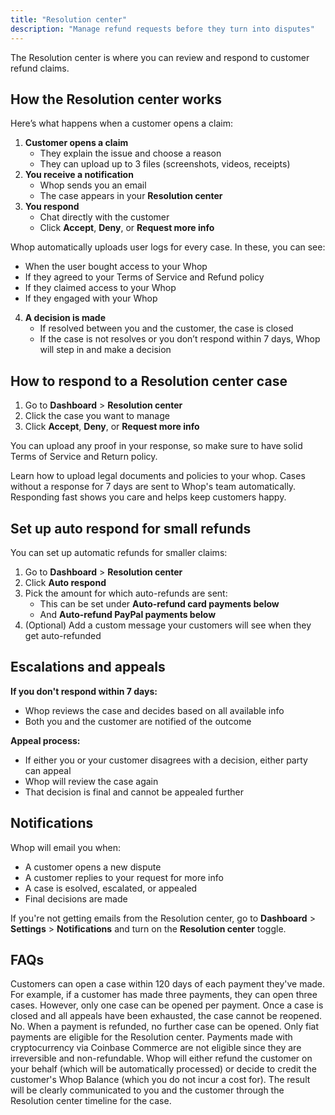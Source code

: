 ```yaml
---
title: "Resolution center"
description: "Manage refund requests before they turn into disputes"
---
```


The Resolution center is where you can review and respond to customer refund claims.

## How the Resolution center works

Here’s what happens when a customer opens a claim:

1. **Customer opens a claim**
   - They explain the issue and choose a reason
   - They can upload up to 3 files (screenshots, videos, receipts)
2. **You receive a notification**
   - Whop sends you an email
   - The case appears in your **Resolution center**
3. **You respond**
   - Chat directly with the customer
   - Click **Accept**, **Deny**, or **Request more info**

<Info>
  Whop automatically uploads user logs for every case. In these, you can see:

  - When the user bought access to your Whop
  - If they agreed to your Terms of Service and Refund policy
  - If they claimed access to your Whop
  - If they engaged with your Whop
</Info>

4. **A decision is made**
   - If resolved between you and the customer, the case is closed
   - If the case is not resolves or you don’t respond within 7 days, Whop will step in and make a decision

## How to respond to a Resolution center case

1. Go to **Dashboard** \> **Resolution center**
2. Click the case you want to manage
3. Click **Accept**, **Deny**, or **Request more info**

You can upload any proof in your response, so make sure to have solid Terms of Service and Return policy.

<Card title="Upload legal documents" icon="file-circle-check" href="/manage-your-whop/legal-documents">
  Learn how to upload legal documents and policies to your whop.
</Card>

<Tip>
  Cases without a response for 7 days are sent to Whop's team automatically. Responding fast shows you care and helps keep customers happy.
</Tip>

## Set up auto respond for small refunds

You can set up automatic refunds for smaller claims:

1. Go to **Dashboard** \> **Resolution center**
2. Click **Auto respond**
3. Pick the amount for which auto-refunds are sent:
   - This can be set under **Auto-refund card payments below**
   - And **Auto-refund PayPal payments below**
4. (Optional) Add a custom message your customers will see when they get auto-refunded

## Escalations and appeals

**If you don't respond within 7 days:**

- Whop reviews the case and decides based on all available info
- Both you and the customer are notified of the outcome

**Appeal process:**

- If either you or your customer disagrees with a decision, either party can appeal
- Whop will review the case again
- That decision is final and cannot be appealed further

## Notifications

Whop will email you when:

- A customer opens a new dispute
- A customer replies to your request for more info
- A case is esolved, escalated, or appealed
- Final decisions are made

If you're not getting emails from the Resolution center, go to **Dashboard** \> **Settings** \> **Notifications** and turn on the **Resolution center** toggle.

## FAQs

<AccordionGroup>
  <Accordion title="How many cases can a customer open?">
    Customers can open a case within 120 days of each payment they've made. For example, if a customer has made three payments, they can open three cases. However, only one case can be opened per payment. Once a case is closed and all appeals have been exhausted, the case cannot be reopened.
  </Accordion>
  <Accordion title="Can a customer open a case for a payment that has already been refunded?">
    No. When a payment is refunded, no further case can be opened.
  </Accordion>
  <Accordion title="Are all payments eligible for the Resolution center?">
    Only fiat payments are eligible for the Resolution center. Payments made with cryptocurrency via Coinbase Commerce are not eligible since they are irreversible and non-refundable.
  </Accordion>
  <Accordion title="What happens when Whop decides in favor of the customer?">
    Whop will either refund the customer on your behalf (which will be automatically processed) or decide to credit the customer's Whop Balance (which you do not incur a cost for). The result will be clearly communicated to you and the customer through the Resolution center timeline for the case.
  </Accordion>
</AccordionGroup>